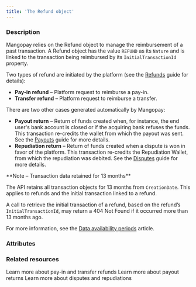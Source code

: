 ```yaml
---
title: 'The Refund object'
---
```


  
### Description
Mangopay relies on the Refund object to manage the reimbursement of a past transaction. A Refund object has the value `REFUND` as its `Nature` and is linked to the transaction being reimbursed by its `InitialTransactionId` property.

Two types of refund are initiated by the platform (see the [Refunds](/guides/refunds) guide for details):
- **Pay-in refund** – Platform request to reimburse a pay-in.
- **Transfer refund** – Platform request to reimburse a transfer.

There are two other cases generated automatically by Mangopay:
- **Payout return** – Return of funds created when, for instance, the end user's bank account is closed or if the acquiring bank refuses the funds. This transaction re-credits the wallet from which the payout was sent. See the [Payouts](/guides/payouts/rejects-returns) guide for more details.
- **Repudiation return** – Return of funds created when a dispute is won in favor of the platform. This transaction re-credits the Repudiation Wallet, from which the repudiation was debited. See the [Disputes](/guides/disputes) guide for more details.

<Note>
**Note – Transaction data retained for 13 months**

The API retains all transaction objects for 13 months from `CreationDate`. This applies to refunds and the initial transaction linked to a refund.

A call to retrieve the initial transaction of a refund, based on the refund’s `InitialTransactionId`, may return a 404 Not Found if it occurred more than 13 months ago.

For more information, see the <a href="/api-reference/overview/data-availability-periods">Data availability periods</a> article.
</Note>

### Attributes  

<Id />  

<Tag1 />  

<CreationDate />  

<AuthorId4 />  

<CreditedUserId />  

<DebitedFunds14 />  

<CreditedFunds3 />  

<Fees11 />  

<Status1 />  

<ResultCode />  

<ResultMessage />  

<ExecutionDate />  

<Type />  

<Nature />  

<InitialTransactionId1 />  

<InitialTransactionType1 />  

<InitialTransactionNature1 />  

<DebitedWalletId />  

<CreditedWalletId1 />  

<RefundReason />

### Related resources

<CardGroup cols={2}>
<Card title="Refunds" href="/guides/refunds">
Learn more about pay-in and transfer refunds
</Card>
<Card title="Payouts" href="/guides/payouts">
Learn more about payout returns
</Card>
<Card title="Disputes" href="/guides/disputes">
Learn more about disputes and repudiations
</Card>
</CardGroup>